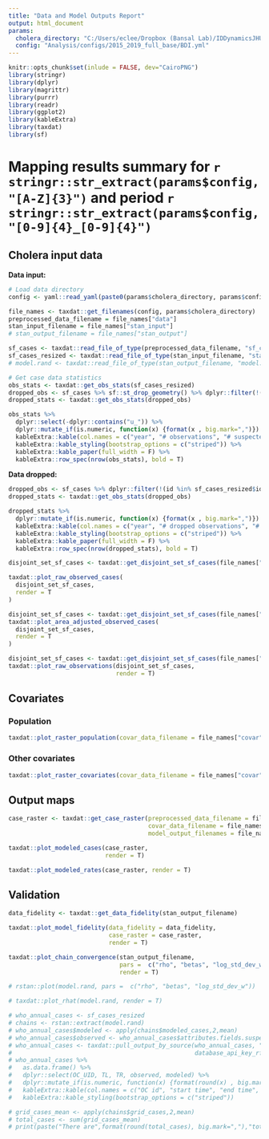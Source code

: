 ```yaml
---
title: "Data and Model Outputs Report"
output: html_document
params:
  cholera_directory: "C:/Users/eclee/Dropbox (Bansal Lab)/IDDynamicsJHU/gh/cholera-mapping-pipeline/"
  config: "Analysis/configs/2015_2019_full_base/BDI.yml"
---
```

```r
knitr::opts_chunk$set(inlude = FALSE, dev="CairoPNG")
library(stringr)
library(dplyr)
library(magrittr)
library(purrr)
library(readr)
library(ggplot2)
library(kableExtra)
library(taxdat)
library(sf)
```

# Mapping results summary for `r stringr::str_extract(params$config, "[A-Z]{3}")` and period `r stringr::str_extract(params$config, "[0-9]{4}_[0-9]{4}")`

## Cholera input data
**Data input:**
```r

# Load data directory
config <- yaml::read_yaml(paste0(params$cholera_directory, params$config))

file_names <- taxdat::get_filenames(config, params$cholera_directory)
preprocessed_data_filename = file_names["data"]
stan_input_filename = file_names["stan_input"]
# stan_output_filename = file_names["stan_output"]

sf_cases <- taxdat::read_file_of_type(preprocessed_data_filename, "sf_cases")
sf_cases_resized <- taxdat::read_file_of_type(stan_input_filename, "stan_input")$sf_cases_resized
# model.rand <- taxdat::read_file_of_type(stan_output_filename, "model.rand")

# Get case data statistics
obs_stats <- taxdat::get_obs_stats(sf_cases_resized)
dropped_obs <- sf_cases %>% sf::st_drop_geometry() %>% dplyr::filter(!(id %in% sf_cases_resized$id))
dropped_stats <- taxdat::get_obs_stats(dropped_obs)

obs_stats %>% 
  dplyr::select(-dplyr::contains("u_")) %>% 
  dplyr::mutate_if(is.numeric, function(x) {format(x , big.mark=",")}) %>% 
  kableExtra::kable(col.names = c("year", "# observations", "# suspected cases", "# location periods", "# observation collections")) %>%
  kableExtra::kable_styling(bootstrap_options = c("striped")) %>%
  kableExtra::kable_paper(full_width = F) %>%
  kableExtra::row_spec(nrow(obs_stats), bold = T) 
```

**Data dropped:**

```r
dropped_obs <- sf_cases %>% dplyr::filter(!(id %in% sf_cases_resized$id))
dropped_stats <- taxdat::get_obs_stats(dropped_obs)

dropped_stats %>% 
  dplyr::mutate_if(is.numeric, function(x) {format(x , big.mark=",")}) %>% 
  kableExtra::kable(col.names = c("year", "# dropped observations", "# dropped suspected cases", "# dropped location periods",  "dropped location periods", "# dropped  observation collections",  "dropped observation collections")) %>%
  kableExtra::kable_styling(bootstrap_options = c("striped")) %>%
  kableExtra::kable_paper(full_width = F) %>%
  kableExtra::row_spec(nrow(dropped_stats), bold = T) 
```

```r
disjoint_set_sf_cases <- taxdat::get_disjoint_set_sf_cases(file_names["data"])
```

```r
taxdat::plot_raw_observed_cases(
  disjoint_set_sf_cases, 
  render = T
)
```
```r
disjoint_set_sf_cases <- taxdat::get_disjoint_set_sf_cases(file_names["data"])
taxdat::plot_area_adjusted_observed_cases(
  disjoint_set_sf_cases, 
  render = T
)
```

```r
disjoint_set_sf_cases <- taxdat::get_disjoint_set_sf_cases(file_names["data"])
taxdat::plot_raw_observations(disjoint_set_sf_cases, 
                              render = T)
```


## Covariates

### Population
```r
taxdat::plot_raster_population(covar_data_filename = file_names["covar"], render = T)
```

### Other covariates

```r
taxdat::plot_raster_covariates(covar_data_filename = file_names["covar"], render = T)
```

## Output maps

```r
case_raster <- taxdat::get_case_raster(preprocessed_data_filename = file_names["data"],
                                       covar_data_filename = file_names["covar"],
                                       model_output_filenames = file_names["stan_output"])

taxdat::plot_modeled_cases(case_raster, 
                           render = T)

```

```r
taxdat::plot_modeled_rates(case_raster, render = T)
```

## Validation
```r
data_fidelity <- taxdat::get_data_fidelity(stan_output_filename)

taxdat::plot_model_fidelity(data_fidelity = data_fidelity,
                            case_raster = case_raster, 
                            render = T)
```

```r

taxdat::plot_chain_convergence(stan_output_filename,
                               pars =  c("rho", "betas", "log_std_dev_w", "eta"),
                               render = T)

```



```r
# rstan::plot(model.rand, pars =  c("rho", "betas", "log_std_dev_w"))
```
```r
# taxdat::plot_rhat(model.rand, render = T)
```



```r
# who_annual_cases <- sf_cases_resized
# chains <- rstan::extract(model.rand)
# who_annual_cases$modeled <- apply(chains$modeled_cases,2,mean)
# who_annual_cases$observed <- who_annual_cases$attributes.fields.suspected_cases # fix me
# who_annual_cases <- taxdat::pull_output_by_source(who_annual_cases, "%WHO Annual Cholera Reports%",
#                                                   database_api_key_rfile = str_c(params$cholera_directory, "Analysis/R/database_api_key.R"))
# who_annual_cases %>%
#   as.data.frame() %>%
#   dplyr::select(OC_UID, TL, TR, observed, modeled) %>%
#   dplyr::mutate_if(is.numeric, function(x) {format(round(x) , big.mark=",")}) %>%
#   kableExtra::kable(col.names = c("OC id", "start time", "end time", "# Observed cases", "# Modeled Cases")) %>%
#   kableExtra::kable_styling(bootstrap_options = c("striped"))
```

```r
# grid_cases_mean <- apply(chains$grid_cases,2,mean)
# total_cases <- sum(grid_cases_mean)
# print(paste("There are",format(round(total_cases), big.mark=","),"total cases"))
```

